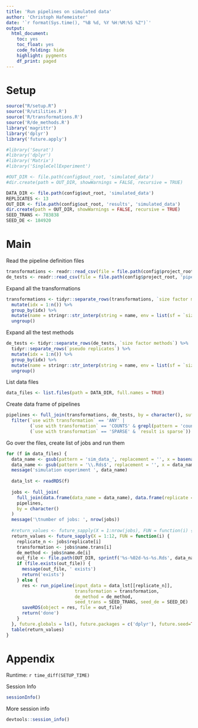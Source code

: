 ```yaml
---
title: 'Run pipelines on simulated data'
author: 'Christoph Hafemeister'
date: '`r format(Sys.time(), "%B %d, %Y %H:%M:%S %Z")`'
output:
  html_document: 
    toc: yes
    toc_float: yes
    code_folding: hide
    highlight: pygments
    df_print: paged
---
```


# Setup

```r
source("R/setup.R")
source('R/utilities.R')
source('R/transformations.R')
source('R/de_methods.R')
library('magrittr')
library('dplyr')
library('future.apply')

#library('Seurat')
#library('dplyr')
#library('Matrix')
#library('SingleCellExperiment')

#OUT_DIR <- file.path(config$out_root, 'simulated_data')
#dir.create(path = OUT_DIR, showWarnings = FALSE, recursive = TRUE)

DATA_DIR <- file.path(config$out_root, 'simulated_data')
REPLICATES <- 13
OUT_DIR <- file.path(config$out_root, 'results', 'simulated_data')
dir.create(path = OUT_DIR, showWarnings = FALSE, recursive = TRUE)
SEED_TRANS <- 783838
SEED_DE <- 184920
```

# Main

Read the pipeline definition files
```r
transformations <- readr::read_csv(file = file.path(config$project_root, 'pipelines', 'transformations.csv'))
de_tests <- readr::read_csv(file = file.path(config$project_root, 'pipelines', 'de_tests.csv'))
```

Expand all the transformations
```r
transformations <- tidyr::separate_rows(transformations, `size factor methods`) %>% 
  mutate(idx = 1:n()) %>%
  group_by(idx) %>%
  mutate(name = stringr::str_interp(string = name, env = list(sf = `size factor methods`))) %>%
  ungroup()
```

Expand all the test methods
```r
de_tests <- tidyr::separate_rows(de_tests, `size factor methods`) %>% 
  tidyr::separate_rows(`pseudo replicates`) %>%
  mutate(idx = 1:n()) %>%
  group_by(idx) %>%
  mutate(name = stringr::str_interp(string = name, env = list(sf = `size factor methods`, pr = `pseudo replicates`))) %>%
  ungroup()
```

List data files
```r
data_files <- list.files(path = DATA_DIR, full.names = TRUE)
```

Create data frame of pipelines
```r
pipelines <- full_join(transformations, de_tests, by = character(), suffix = c(".trans", ".de")) %>%
  filter(`use with transformation` == 'ANY' | 
         (`use with transformation` == 'COUNTS' & grepl(pattern = 'counts', x = name.trans)) | 
         (`use with transformation` == 'SPARSE' & `result is sparse`))
```

Go over the files, create list of jobs and run them
```r
for (f in data_files) {
  data_name <- gsub(pattern = 'sim_data_', replacement = '', x = basename(f))
  data_name <- gsub(pattern = '\\.Rds$', replacement = '', x = data_name)
  message('simulation experiment ', data_name)
  
  data_lst <- readRDS(f)
  
  jobs <- full_join(
    full_join(data.frame(data_name = data_name), data.frame(replicate = 1:length(data_lst)), by = character()),
    pipelines,
    by = character()
  )
  message('\tnumber of jobs: ', nrow(jobs))
  
  #return_values <- future_sapply(X = 1:nrow(jobs), FUN = function(i) {
  return_values <- future_sapply(X = 1:12, FUN = function(i) {
    replicate_n <- jobs$replicate[i]
    transformation <- jobs$name.trans[i]
    de_method <- jobs$name.de[i]
    out_file <- file.path(OUT_DIR, sprintf('%s-%02d-%s-%s.Rds', data_name, replicate_n, transformation, de_method))
    if (file.exists(out_file)) {
      message(out_file, ' exists')
      return('exists')
    } else {
      res <- run_pipeline(input_data = data_lst[[replicate_n]], 
                          transformation = transformation, 
                          de_method = de_method,
                          seed_trans = SEED_TRANS, seed_de = SEED_DE)
      saveRDS(object = res, file = out_file)
      return('done')
    }
  }, future.globals = ls(), future.packages = c('dplyr'), future.seed=TRUE)
  table(return_values)
}
```


# Appendix

Runtime: `r time_diff(SETUP_TIME)`

Session Info
```r
sessionInfo()
```

More session info
```r
devtools::session_info()
```
